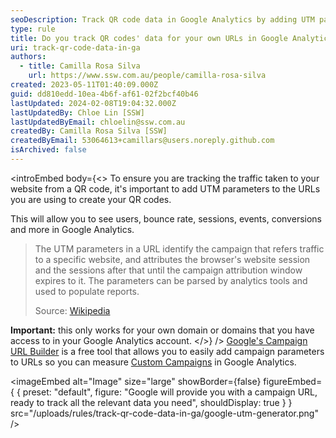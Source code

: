 ```yaml
---
seoDescription: Track QR code data in Google Analytics by adding UTM parameters to URLs and use the Campaign URL Builder tool to measure custom campaigns and gain insights into user behavior.
type: rule
title: Do you track QR codes' data for your own URLs in Google Analytics?
uri: track-qr-code-data-in-ga
authors:
  - title: Camilla Rosa Silva
    url: https://www.ssw.com.au/people/camilla-rosa-silva
created: 2023-05-11T01:40:09.000Z
guid: dd810edd-10ea-4b6f-af61-02f2bcf40b46
lastUpdated: 2024-02-08T19:04:32.000Z
lastUpdatedBy: Chloe Lin [SSW]
lastUpdatedByEmail: chloelin@ssw.com.au
createdBy: Camilla Rosa Silva [SSW]
createdByEmail: 53064613+camillars@users.noreply.github.com
isArchived: false
---
```


<introEmbed
  body={<>
To ensure you are tracking the traffic taken to your website from a QR code, it's important to add UTM parameters to the URLs you are using to create your QR codes.

This will allow you to see users, bounce rate, sessions, events, conversions and more in Google Analytics.

> The UTM parameters in a URL identify the campaign that refers traffic to a specific website, and attributes the browser's website session and the sessions after that until the campaign attribution window expires to it. The parameters can be parsed by analytics tools and used to populate reports.
>
> Source: [Wikipedia](https://en.wikipedia.org/wiki/UTM_parameters#:~:text=The%20UTM%20parameters%20in%20a,and%20used%20to%20populate%20reports.)

**Important:** this only works for your own domain or domains that you have access to in your Google Analytics account.
  </>}
/>
[Google's Campaign URL Builder](https://ga-dev-tools.google/campaign-url-builder/) is a free tool that allows you to easily add campaign parameters to URLs so you can measure [Custom Campaigns](https://support.google.com/analytics/answer/1033863) in Google Analytics.


<imageEmbed
  alt="Image"
  size="large"
  showBorder={false}
  figureEmbed={ {
    preset: "default",
    figure: "Google will provide you with a campaign URL, ready to track all the relevant data you need",
    shouldDisplay: true
  } }
  src="/uploads/rules/track-qr-code-data-in-ga/google-utm-generator.png"
/>
